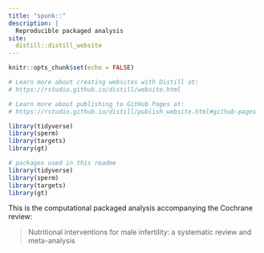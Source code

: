 ```yaml
---
title: "spunk::"
description: |
  Reproducible packaged analysis
site: 
  distill::distill_website
---
```


```r
knitr::opts_chunk$set(echo = FALSE)

# Learn more about creating websites with Distill at:
# https://rstudio.github.io/distill/website.html

# Learn more about publishing to GitHub Pages at:
# https://rstudio.github.io/distill/publish_website.html#github-pages

library(tidyverse)
library(sperm)
library(targets)
library(gt)


```



```r
# packages used in this readme
library(tidyverse)
library(sperm)
library(targets)
library(gt)

```

This is the computational packaged analysis accompanying the Cochrane review:

> Nutritional interventions for male infertility: a systematic review and meta-analysis


